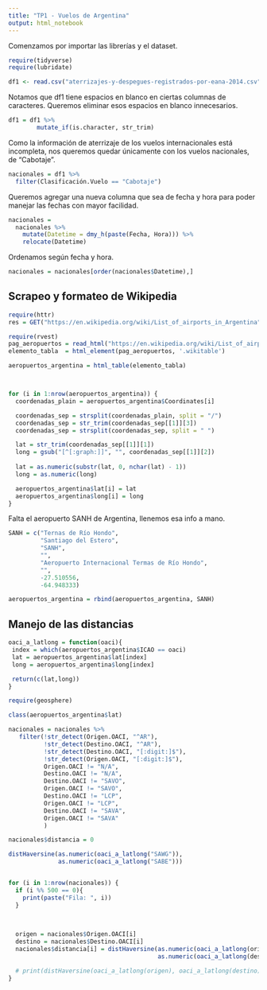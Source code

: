 ```yaml
---
title: "TP1 - Vuelos de Argentina"
output: html_notebook
---
```


Comenzamos por importar las librerías y el dataset.

```r
require(tidyverse)
require(lubridate)

df1 <- read.csv("aterrizajes-y-despegues-registrados-por-eana-2014.csv", sep=";")
```

Notamos que df1 tiene espacios en blanco en ciertas columnas de caracteres. Queremos eliminar esos espacios en blanco innecesarios.

```r
df1 = df1 %>%
        mutate_if(is.character, str_trim)
```

Como la información de aterrizaje de los vuelos internacionales está incompleta, nos queremos quedar únicamente con los vuelos nacionales, de "Cabotaje".

```r
nacionales = df1 %>%  
  filter(Clasificación.Vuelo == "Cabotaje")
```

Queremos agregar una nueva columna que sea de fecha y hora para poder manejar las fechas con mayor facilidad.

```r
nacionales = 
  nacionales %>% 
    mutate(Datetime = dmy_h(paste(Fecha, Hora))) %>% 
    relocate(Datetime) 
```

Ordenamos según fecha y hora.

```r
nacionales = nacionales[order(nacionales$Datetime),] 
```



## Scrapeo y formateo de Wikipedia

```r
require(httr)
res = GET("https://en.wikipedia.org/wiki/List_of_airports_in_Argentina")

require(rvest)
pag_aeropuertos = read_html("https://en.wikipedia.org/wiki/List_of_airports_in_Argentina")
elemento_tabla  = html_element(pag_aeropuertos, '.wikitable')

aeropuertos_argentina = html_table(elemento_tabla)



for (i in 1:nrow(aeropuertos_argentina)) {
  coordenadas_plain = aeropuertos_argentina$Coordinates[i]

  coordenadas_sep = strsplit(coordenadas_plain, split = "/")
  coordenadas_sep = str_trim(coordenadas_sep[[1]][3])
  coordenadas_sep = strsplit(coordenadas_sep, split = " ")

  lat = str_trim(coordenadas_sep[[1]][1])
  long = gsub("[^[:graph:]]", "", coordenadas_sep[[1]][2])
  
  lat = as.numeric(substr(lat, 0, nchar(lat) - 1))
  long = as.numeric(long)

  aeropuertos_argentina$lat[i] = lat
  aeropuertos_argentina$long[i] = long
}
```

Falta el aeropuerto SANH de Argentina, llenemos esa info a mano.

```r
SANH = c("Ternas de Río Hondo", 
         "Santiago del Estero", 
         "SANH", 
         "",
         "Aeropuerto Internacional Termas de Río Hondo",
         "",
         -27.510556,
         -64.948333)

aeropuertos_argentina = rbind(aeropuertos_argentina, SANH)
```


## Manejo de las distancias

```r
oaci_a_latlong = function(oaci){
 index = which(aeropuertos_argentina$ICAO == oaci)
 lat = aeropuertos_argentina$lat[index]
 long = aeropuertos_argentina$long[index]

 return(c(lat,long))
}

require(geosphere)

class(aeropuertos_argentina$lat)

nacionales = nacionales %>% 
   filter(!str_detect(Origen.OACI, "^AR"), 
          !str_detect(Destino.OACI, "^AR"),
          !str_detect(Destino.OACI, "[:digit:]$"),
          !str_detect(Origen.OACI, "[:digit:]$"),
          Origen.OACI != "N/A",
          Destino.OACI != "N/A",
          Destino.OACI != "SAVO",
          Origen.OACI != "SAVO",
          Destino.OACI != "LCP",
          Origen.OACI != "LCP",
          Destino.OACI != "SAVA",
          Origen.OACI != "SAVA"
          )

nacionales$distancia = 0

distHaversine(as.numeric(oaci_a_latlong("SAWG")), 
              as.numeric(oaci_a_latlong("SABE")))


for (i in 1:nrow(nacionales)) {
  if (i %% 500 == 0){
    print(paste("Fila: ", i))
  }

  
  
  origen = nacionales$Origen.OACI[i]
  destino = nacionales$Destino.OACI[i]
  nacionales$distancia[i] = distHaversine(as.numeric(oaci_a_latlong(origen)), 
                                          as.numeric(oaci_a_latlong(destino)))

  # print(distHaversine(oaci_a_latlong(origen), oaci_a_latlong(destino))) 
}
```

